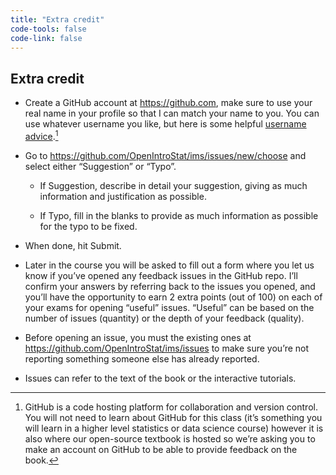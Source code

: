 ```yaml
---
title: "Extra credit"
code-tools: false
code-link: false
---
```


## Extra credit

-   Create a GitHub account at [https://github.com](https://github.com/), make sure to use your real name in your profile so that I can match your name to you. You can use whatever username you like, but here is some helpful [username advice](https://happygitwithr.com/github-acct#username-advice).[^1]

-   Go to <https://github.com/OpenIntroStat/ims/issues/new/choose> and select either "Suggestion" or "Typo".

    -   If Suggestion, describe in detail your suggestion, giving as much information and justification as possible.

    -   If Typo, fill in the blanks to provide as much information as possible for the typo to be fixed.

-   When done, hit Submit.

-   Later in the course you will be asked to fill out a form where you let us know if you've opened any feedback issues in the GitHub repo. I'll confirm your answers by referring back to the issues you opened, and you'll have the opportunity to earn 2 extra points (out of 100) on each of your exams for opening "useful" issues. "Useful" can be based on the number of issues (quantity) or the depth of your feedback (quality).

-   Before opening an issue, you must the existing ones at <https://github.com/OpenIntroStat/ims/issues> to make sure you're not reporting something someone else has already reported.

-   Issues can refer to the text of the book or the interactive tutorials.

[^1]: GitHub is a code hosting platform for collaboration and version control. You will not need to learn about GitHub for this class (it's something you will learn in a higher level statistics or data science course) however it is also where our open-source textbook is hosted so we're asking you to make an account on GitHub to be able to provide feedback on the book.
